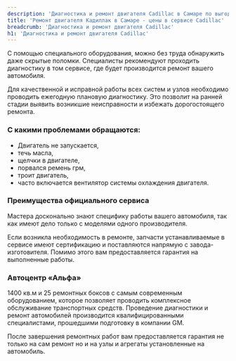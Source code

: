 ```yaml
---
description: 'Диагностика и ремонт двигателя Cadillac в Самаре по выгодным ценам в сертифицированном сервисе Кадиллак.'
title: 'Ремонт двигателя Кадиллак в Самаре - цены в сервисе Cadillac'
breadcrumb: 'Диагностика и ремонт двигателя Cadillac'
h1: 'Диагностика и ремонт двигателя Cadillac'
---
```

<p>
	 С помощью специального оборудования, можно без труда обнаружить даже скрытые поломки. Специалисты рекомендуют проходить диагностику в том сервисе, где будет производится ремонт вашего автомобиля.
</p>
<p>
	 Для качественной и исправной работы всех систем и узлов необходимо проводить ежегодную плановую диагностику. Это позволит на ранней стадии выявить возникшие неисправности и избежать дорогостоящего ремонта.
</p>
<h3>С какими проблемами обращаются:</h3>
<ul>
	<li>Двигатель не запускается,</li>
	<li>течь масла,</li>
	<li>щелчки в двигателе,</li>
	<li>порвался ремень грм,</li>
	<li>троит двигатель,</li>
	<li>часто включается вентилятор системы охлаждения двигателя.</li>
</ul>
<h3>Преимущества официального сервиса</h3>
<p>
	 Мастера досконально знают специфику работы вашего автомобиля, так как имеют дело только с моделями одного производителя.
</p>
<p>
	 Если возникла необходимость в ремонте, запчасти устанавливаемые в сервисе имеют сертификацию и поставляются напрямую с завода-изготовителя. Помимо этого вам предоставляется гарантия на выполненные работы.
</p>
<h3>Автоцентр «Альфа»</h3>
<p>
	 1400 кв.м и 25 ремонтных боксов с самым современным оборудованием, которое позволяет проводить комплексное обслуживание транспортных средств. Проведение диагностики и ремонт автомобилей производится квалифицированными специалистами, прошедшими подготовку в компании GM.
</p>
<p>
	 После завершения ремонтных работ вам предоставляется гарантия не только на сам ремонт но и на узлы и агрегаты установленные на автомобиль.
</p>